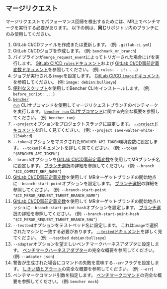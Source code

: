 
## マージリクエスト

マージリクエストでパフォーマンス回帰を検出するためには、MR上でベンチマークを実行する必要があります。
以下の例は、**同じ**リポジトリ内のブランチにのみ使用してください。

<MergeRequestsCode />

1. GitLab CI/CDファイルを作成または更新します。
   (例: `.gitlab-ci.yml`)
2. GitLab CI/CDジョブを作成します。
   (例: `benchmark_mr_branch`)
3. パイプラインが`merge_request_event`によってトリガーされた場合に`if`を実行します。
   [GitLab CI/CD `rules`ドキュメント][gitlab ci cd rules]および
   [GitLab CI/CD事前定義変数ドキュメント][gitlab ci cd redefined variables]を参照してください。
   (例: `rules: - if: ...`)
4. ジョブが実行される`image`を設定します。
   [GitLab CI/CD `image`ドキュメント][gitlab ci cd image]を参照してください。
   (例: `image: debian:bullseye`)
5. [便利なスクリプト][install bencher cli]を使用してBencher CLIをインストールします。
   (例: `before_script: ...`)
6. <code><a href="/ja/docs/explanation/bencher-run/">bencher run</a></code> CLIサブコマンドを使用してマージリクエストブランチのベンチマークを実行します。
   [`bencher run` CLIサブコマンド][bencher run]に関する完全な概要を参照してください。
   (例: `bencher run`)
7. `--project`オプションをプロジェクトスラッグに設定します。
   [`--project`ドキュメント][project option]を詳しく見てください。
   (例: `--project save-walter-white-1234abcd`)
8. `--token`オプションをマスクされた`BENCHER_API_TOKEN`環境変数に設定します。
   [`--token`ドキュメント][token option]を詳しく見てください。
   (例: `--token "$BENCHER_API_TOKEN"`)
9. `--branch`オプションを[GitLab CI/CD事前定義変数][branch selection branch]を使用してMRブランチ名に設定します。
   [ブランチ選択](/ja/docs/explanation/branch-selection/#--branch-branch)の詳細を参照してください。
   (例: `--branch "$CI_COMMIT_REF_NAME"`)
10. [GitLab CI/CD事前定義変数][gitlab ci cd redefined variables]を使用して
    MRターゲットブランチの開始地点に`--branch-start-point`オプションを設定します。
    [ブランチ選択][branch selection start point]の詳細を参照してください。
    (例: `--branch-start-point "$CI_MERGE_REQUEST_TARGET_BRANCH_NAME"`)
11. [GitLab CI/CD事前定義変数][gitlab ci cd redefined variables]を使用して
    MRターゲットブランチの開始地点ハッシュに`--branch-start-point-hash`オプションを設定します。
    [ブランチ選択][branch selection start point hash]の詳細を参照してください。
    (例: `--branch-start-point-hash "$CI_MERGE_REQUEST_TARGET_BRANCH_SHA"`)
12. `--testbed`オプションをテストベッド名に設定します。
    これは`image`で選択されたマシンと一致する必要があります。
    [`--tested`ドキュメント][testbed option]を詳しく見てください。
    (例: `--testbed debian:bullseye`)
13. `--adapter`オプションを望ましいベンチマークハーネスアダプタに設定します。
    [ベンチマークハーネスアダプター][adapters]の完全な概要を参照してください。
    (例: `--adapter json`)
14. 警告が生成された場合にコマンドの失敗を意味する`--err`フラグを設定します。
    [しきい値とアラート][alerts]の完全な概要を参照してください。
    (例: `--err`)
15. ベンチマークコマンド引数を指定します。
    [ベンチマークコマンド][command argument]の完全な概要を参照してください。
    (例: `bencher mock`)

[gitlab ci cd rules]: https://docs.gitlab.com/ee/ci/jobs/job_control.html#common-if-clauses-for-rules
[gitlab ci cd redefined variables]: https://docs.gitlab.com/ee/ci/variables/predefined_variables.html
[gitlab ci cd image]: https://docs.gitlab.com/ee/ci/yaml/index.html#image

[install bencher cli]: /ja/docs/how-to/install-cli/#install-cli-with-script
[bencher run]: /ja/docs/explanation/bencher-run/
[project option]: /ja/docs/explanation/bencher-run/#--project-project
[token option]: /ja/docs/explanation/bencher-run/#--token-token
[branch selection branch]: /ja/docs/explanation/branch-selection/#--branch-branch
[branch selection start point]: /ja/docs/explanation/branch-selection/#--branch-start-point-branch
[branch selection start point hash]: /ja/docs/explanation/branch-selection/#--branch-start-point-hash-hash
[testbed option]: /ja/docs/explanation/bencher-run/#--testbed-testbed
[adapters]: /ja/docs/explanation/adapters/
[alerts]: /ja/docs/explanation/thresholds/#alerts
[command argument]: /ja/docs/explanation/bencher-run/#benchmark-command